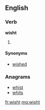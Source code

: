 ==English==

===Verb===
'''wisht'''

# {{context|obsolete|lang=en}} {{en-past of|wish}}

====Synonyms====
* [[wished]]

===Anagrams===
* [[whist#English|whist]]
* [[whits#English|whits]]

[[fr:wisht]]
[[mg:wisht]]